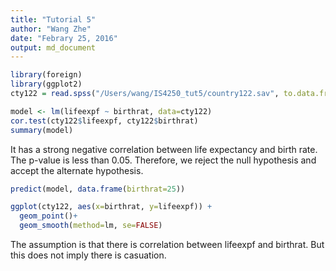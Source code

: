 ```yaml
---
title: "Tutorial 5"
author: "Wang Zhe"
date: "Febrary 25, 2016"
output: md_document
---
```


```r
library(foreign)
library(ggplot2)
cty122 = read.spss("/Users/wang/IS4250_tut5/country122.sav", to.data.frame=TRUE)

model <- lm(lifeexpf ~ birthrat, data=cty122)
cor.test(cty122$lifeexpf, cty122$birthrat)
summary(model)

```
It has a strong negative correlation between life expectancy and birth rate. The p-value is less than 0.05. Therefore, we reject the null hypothesis and accept the alternate hypothesis.

```r
predict(model, data.frame(birthrat=25))

ggplot(cty122, aes(x=birthrat, y=lifeexpf)) + 
  geom_point()+
  geom_smooth(method=lm, se=FALSE)
```
The assumption is that there is correlation between lifeexpf and birthrat.
But this does not imply there is casuation.




